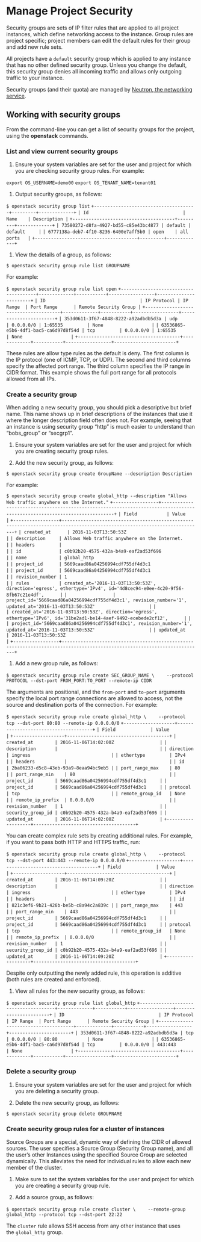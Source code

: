 # Manage Project Security

Security groups are sets of IP filter rules that are applied to all project instances, which define networking access to the instance. Group rules are project specific; project members can edit the default rules for their group and add new rule sets.

All projects have a `default` security group which is applied to any instance that has no other defined security group. Unless you change the default, this security group denies all incoming traffic and allows only outgoing traffic to your instance.

Security groups (and their quota) are managed by [Neutron, the networking service](https://docs.openstack.org/neutron/zed//admin/archives/adv-features.html#security-groups).

## Working with security groups

From the command-line you can get a list of security groups for the project, using the **openstack** commands.

### List and view current security groups

1. Ensure your system variables are set for the user and project for which you are checking security group rules. For example:

`export OS_USERNAME=demo00`
`export OS_TENANT_NAME=tenant01`

1. Output security groups, as follows:

`$ openstack security group list`
`+--------------------------------------+---------+-------------+`
`| Id                                   | Name    | Description |`
`+--------------------------------------+---------+-------------+`
`| 73580272-d8fa-4927-bd55-c85e43bc4877 | default | default     |`
`| 6777138a-deb7-4f10-8236-6400e7aff5b0 | open    | all ports   |`
`+--------------------------------------+---------+-------------+`

1. View the details of a group, as follows:

`$ openstack security group rule list GROUPNAME`



For example:

`$ openstack security group rule list open`
`+--------------------------------------+-------------+-----------+-----------------+-----------------------+`
`| ID                                   | IP Protocol | IP Range  | Port Range      | Remote Security Group |`
`+--------------------------------------+-------------+-----------+-----------------+-----------------------+`
`| 353d0611-3f67-4848-8222-a92adbdb5d3a | udp         | 0.0.0.0/0 | 1:65535         | None                  |`
`| 63536865-e5b6-4df1-bac5-ca6d97d8f54d | tcp         | 0.0.0.0/0 | 1:65535         | None                  |`
`+--------------------------------------+-------------+-----------+-----------------+-----------------------+`

These rules are allow type rules as the default is deny. The first column is the IP protocol (one of ICMP, TCP, or UDP). The second and third columns specify the affected port range. The third column specifies the IP range in CIDR format. This example shows the full port range for all protocols allowed from all IPs.

### Create a security group

When adding a new security group, you should pick a descriptive but brief name. This name shows up in brief descriptions of the instances that use it where the longer description field often does not. For example, seeing that an instance is using security group “http” is much easier to understand than “bobs\_group” or “secgrp1”.

1. Ensure your system variables are set for the user and project for which you are creating security group rules.

2. Add the new security group, as follows:

`$ openstack security group create GroupName --description Description`


For example:

`$ openstack security group create global_http --description "Allows Web traffic anywhere on the Internet."`
`+-----------------+--------------------------------------------------------------------------------------------------------------------------+`
`| Field           | Value                                                                                                                    |`
`+-----------------+--------------------------------------------------------------------------------------------------------------------------+`
`| created_at      | 2016-11-03T13:50:53Z                                                                                                     |`
`| description     | Allows Web traffic anywhere on the Internet.                                                                             |`
`| headers         |                                                                                                                          |`
`| id              | c0b92b20-4575-432a-b4a9-eaf2ad53f696                                                                                     |`
`| name            | global_http                                                                                                              |`
`| project_id      | 5669caad86a04256994cdf755df4d3c1                                                                                         |`
`| project_id      | 5669caad86a04256994cdf755df4d3c1                                                                                         |`
`| revision_number | 1                                                                                                                        |`
`| rules           | created_at='2016-11-03T13:50:53Z', direction='egress', ethertype='IPv4', id='4d8cec94-e0ee-4c20-9f56-8fb67c21e4df',      |`
`|                 | project_id='5669caad86a04256994cdf755df4d3c1', revision_number='1', updated_at='2016-11-03T13:50:53Z'                    |`
`|                 | created_at='2016-11-03T13:50:53Z', direction='egress', ethertype='IPv6', id='31be2ad1-be14-4aef-9492-ecebede2cf12',      |`
`|                 | project_id='5669caad86a04256994cdf755df4d3c1', revision_number='1', updated_at='2016-11-03T13:50:53Z'                    |`
`| updated_at      | 2016-11-03T13:50:53Z                                                                                                     |`
`+-----------------+--------------------------------------------------------------------------------------------------------------------------+`

1. Add a new group rule, as follows:

`$ openstack security group rule create SEC_GROUP_NAME \`
`    --protocol PROTOCOL --dst-port FROM_PORT:TO_PORT --remote-ip CIDR`

The arguments are positional, and the `from-port` and `to-port` arguments specify the local port range connections are allowed to access, not the source and destination ports of the connection. For example:

`$ openstack security group rule create global_http \`
`    --protocol tcp --dst-port 80:80 --remote-ip 0.0.0.0/0`
`+-------------------+--------------------------------------+`
`| Field             | Value                                |`
`+-------------------+--------------------------------------+`
`| created_at        | 2016-11-06T14:02:00Z                 |`
`| description       |                                      |`
`| direction         | ingress                              |`
`| ethertype         | IPv4                                 |`
`| headers           |                                      |`
`| id                | 2ba06233-d5c8-43eb-93a9-8eaa94bc9eb5 |`
`| port_range_max    | 80                                   |`
`| port_range_min    | 80                                   |`
`| project_id        | 5669caad86a04256994cdf755df4d3c1     |`
`| project_id        | 5669caad86a04256994cdf755df4d3c1     |`
`| protocol          | tcp                                  |`
`| remote_group_id   | None                                 |`
`| remote_ip_prefix  | 0.0.0.0/0                            |`
`| revision_number   | 1                                    |`
`| security_group_id | c0b92b20-4575-432a-b4a9-eaf2ad53f696 |`
`| updated_at        | 2016-11-06T14:02:00Z                 |`
`+-------------------+--------------------------------------+`

You can create complex rule sets by creating additional rules. For example, if you want to pass both HTTP and HTTPS traffic, run:

`$ openstack security group rule create global_http \`
`    --protocol tcp --dst-port 443:443 --remote-ip 0.0.0.0/0`
`+-------------------+--------------------------------------+`
`| Field             | Value                                |`
`+-------------------+--------------------------------------+`
`| created_at        | 2016-11-06T14:09:20Z                 |`
`| description       |                                      |`
`| direction         | ingress                              |`
`| ethertype         | IPv4                                 |`
`| headers           |                                      |`
`| id                | 821c3ef6-9b21-426b-be5b-c8a94c2a839c |`
`| port_range_max    | 443                                  |`
`| port_range_min    | 443                                  |`
`| project_id        | 5669caad86a04256994cdf755df4d3c1     |`
`| project_id        | 5669caad86a04256994cdf755df4d3c1     |`
`| protocol          | tcp                                  |`
`| remote_group_id   | None                                 |`
`| remote_ip_prefix  | 0.0.0.0/0                            |`
`| revision_number   | 1                                    |`
`| security_group_id | c0b92b20-4575-432a-b4a9-eaf2ad53f696 |`
`| updated_at        | 2016-11-06T14:09:20Z                 |`
`+-------------------+--------------------------------------+`

Despite only outputting the newly added rule, this operation is additive (both rules are created and enforced).

1. View all rules for the new security group, as follows:

`$ openstack security group rule list global_http`
`+--------------------------------------+-------------+-----------+-----------------+-----------------------+`
`| ID                                   | IP Protocol | IP Range  | Port Range      | Remote Security Group |`
`+--------------------------------------+-------------+-----------+-----------------+-----------------------+`
`| 353d0611-3f67-4848-8222-a92adbdb5d3a | tcp         | 0.0.0.0/0 | 80:80           | None                  |`
`| 63536865-e5b6-4df1-bac5-ca6d97d8f54d | tcp         | 0.0.0.0/0 | 443:443         | None                  |`
`+--------------------------------------+-------------+-----------+-----------------+-----------------------+`

### Delete a security group

1. Ensure your system variables are set for the user and project for which you are deleting a security group.

2. Delete the new security group, as follows:

`$ openstack security group delete GROUPNAME`

### Create security group rules for a cluster of instances

Source Groups are a special, dynamic way of defining the CIDR of allowed sources. The user specifies a Source Group (Security Group name), and all the user’s other Instances using the specified Source Group are selected dynamically. This alleviates the need for individual rules to allow each new member of the cluster.

1. Make sure to set the system variables for the user and project for which you are creating a security group rule.

2. Add a source group, as follows:

`$ openstack security group rule create cluster \`
`    --remote-group global_http --protocol tcp --dst-port 22:22`

The `cluster` rule allows SSH access from any other instance that uses the `global_http` group.